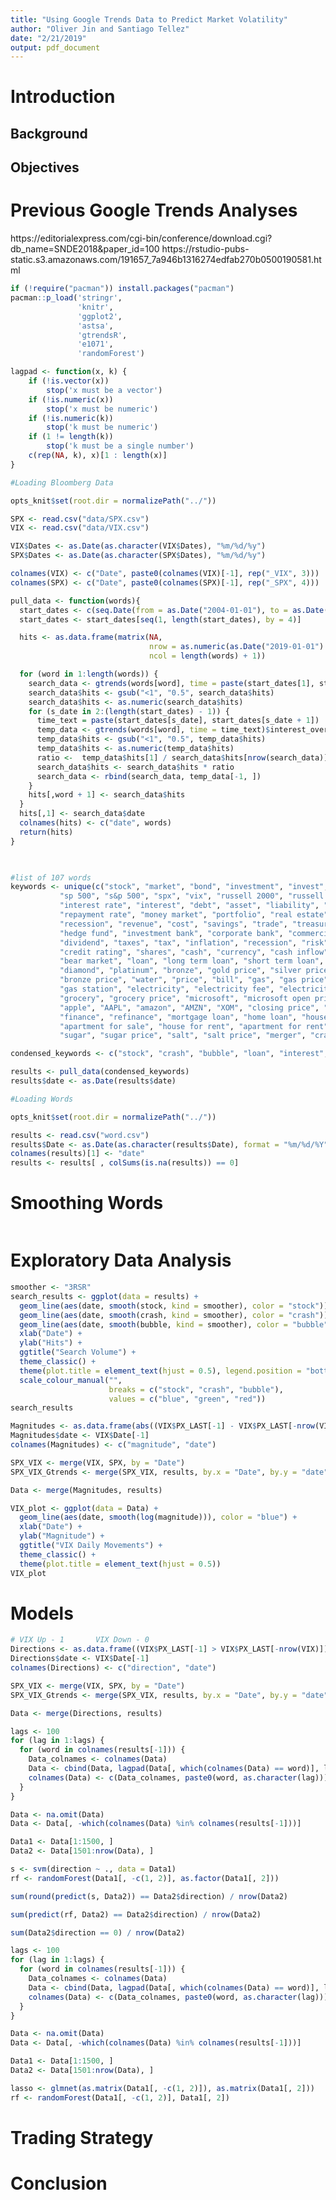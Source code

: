 ```yaml
---
title: "Using Google Trends Data to Predict Market Volatility"
author: "Oliver Jin and Santiago Tellez"
date: "2/21/2019"
output: pdf_document
---
```


# Introduction

## Background

## Objectives

# Previous Google Trends Analyses

https://editorialexpress.com/cgi-bin/conference/download.cgi?db_name=SNDE2018&paper_id=100
https://rstudio-pubs-static.s3.amazonaws.com/191657_7a946b1316274edfab270b0500190581.html


```r
if (!require("pacman")) install.packages("pacman")
pacman::p_load('stringr',
               'knitr',
               'ggplot2',
               'astsa',
               'gtrendsR',
               'e1071',
               'randomForest')

lagpad <- function(x, k) {
    if (!is.vector(x)) 
        stop('x must be a vector')
    if (!is.numeric(x)) 
        stop('x must be numeric')
    if (!is.numeric(k))
        stop('k must be numeric')
    if (1 != length(k))
        stop('k must be a single number')
    c(rep(NA, k), x)[1 : length(x)] 
}
```

```r
#Loading Bloomberg Data

opts_knit$set(root.dir = normalizePath("../"))

SPX <- read.csv("data/SPX.csv")
VIX <- read.csv("data/VIX.csv")

VIX$Dates <- as.Date(as.character(VIX$Dates), "%m/%d/%y")
SPX$Dates <- as.Date(as.character(SPX$Dates), "%m/%d/%y")

colnames(VIX) <- c("Date", paste0(colnames(VIX)[-1], rep("_VIX", 3)))
colnames(SPX) <- c("Date", paste0(colnames(SPX)[-1], rep("_SPX", 4)))
```

```r

pull_data <- function(words){
  start_dates <- c(seq.Date(from = as.Date("2004-01-01"), to = as.Date("2019-01-01"), by = "month"))
  start_dates <- start_dates[seq(1, length(start_dates), by = 4)]

  hits <- as.data.frame(matrix(NA, 
                               nrow = as.numeric(as.Date("2019-01-01") - as.Date("2004-01-01") + 1), 
                               ncol = length(words) + 1))

  for (word in 1:length(words)) {
    search_data <- gtrends(words[word], time = paste(start_dates[1], start_dates[2]))$interest_over_time
    search_data$hits <- gsub("<1", "0.5", search_data$hits)
    search_data$hits <- as.numeric(search_data$hits)
    for (s_date in 2:(length(start_dates) - 1)) {
      time_text = paste(start_dates[s_date], start_dates[s_date + 1])
      temp_data <- gtrends(words[word], time = time_text)$interest_over_time
      temp_data$hits <- gsub("<1", "0.5", temp_data$hits)
      temp_data$hits <- as.numeric(temp_data$hits)
      ratio <-  temp_data$hits[1] / search_data$hits[nrow(search_data)]
      search_data$hits <- search_data$hits * ratio
      search_data <- rbind(search_data, temp_data[-1, ])
    }
    hits[,word + 1] <- search_data$hits
  }
  hits[,1] <- search_data$date
  colnames(hits) <- c("date", words)
  return(hits)
}

  
```

```r
#list of 107 words
keywords <- unique(c("stock", "market", "bond", "investment", "invest", "volatility", "gdp", "gnp",
           "sp 500", "s&p 500", "spx", "vix", "russell 2000", "russell 1000", "leverage", "growth stock", 
           "interest rate", "interest", "debt", "asset", "liability", "etf", "accounting", "finance", 
           "repayment rate", "money market", "portfolio", "real estate", "treasury", "junk bond", 
           "recession", "revenue", "cost", "savings", "trade", "treasury bill", "risk", "risky",
           "hedge fund", "investment bank", "corporate bank", "commercial bank", "bank", "bear", "bull",
           "dividend", "taxes", "tax", "inflation", "recession", "risk", "crisis", "mortgage",
           "credit rating", "shares", "cash", "currency", "cash inflow", "cash outflow", "bull market",
           "bear market", "loan", "long term loan", "short term loan", "collateral", "gold", "silver",
           "diamond", "platinum", "bronze", "gold price", "silver price","diamond price", "platinum price",
           "bronze price", "water", "price", "bill", "gas", "gas price", 
           "gas station", "electricity", "electricity fee", "electricity bill", "food", "food price",
           "grocery", "grocery price", "microsoft", "microsoft open price", "microsoft close price",
           "apple", "AAPL", "amazon", "AMZN", "XOM", "closing price", "opening price", "close price", "open price",
           "finance", "refinance", "mortgage loan", "home loan", "house for sale",
           "apartment for sale", "house for rent", "apartment for rent", "house price", "apartment price", 
           "sugar", "sugar price", "salt", "salt price", "merger", "crash", "fiscal", "rates", "bubble"))

condensed_keywords <- c("stock", "crash", "bubble", "loan", "interest", "money", "bear", "bull", "risk")

results <- pull_data(condensed_keywords)
results$date <- as.Date(results$date)

```


```r
#Loading Words

opts_knit$set(root.dir = normalizePath("../"))

results <- read.csv("word.csv")
results$Date <- as.Date(as.character(results$Date), format = "%m/%d/%Y")
colnames(results)[1] <- "date"
results <- results[ , colSums(is.na(results)) == 0]
```

# Smoothing Words

```r

```

# Exploratory Data Analysis

```r
smoother <- "3RSR"
search_results <- ggplot(data = results) +
  geom_line(aes(date, smooth(stock, kind = smoother), color = "stock")) +
  geom_line(aes(date, smooth(crash, kind = smoother), color = "crash")) +
  geom_line(aes(date, smooth(bubble, kind = smoother), color = "bubble")) +
  xlab("Date") +
  ylab("Hits") +
  ggtitle("Search Volume") +
  theme_classic() +
  theme(plot.title = element_text(hjust = 0.5), legend.position = "bottom") +
  scale_colour_manual("", 
                      breaks = c("stock", "crash", "bubble"),
                      values = c("blue", "green", "red"))
search_results
```

```r

Magnitudes <- as.data.frame(abs((VIX$PX_LAST[-1] - VIX$PX_LAST[-nrow(VIX)])))
Magnitudes$date <- VIX$Date[-1]
colnames(Magnitudes) <- c("magnitude", "date")

SPX_VIX <- merge(VIX, SPX, by = "Date")
SPX_VIX_Gtrends <- merge(SPX_VIX, results, by.x = "Date", by.y = "date")

Data <- merge(Magnitudes, results)

VIX_plot <- ggplot(data = Data) +
  geom_line(aes(date, smooth(log(magnitude))), color = "blue") +
  xlab("Date") +
  ylab("Magnitude") +
  ggtitle("VIX Daily Movements") +
  theme_classic() +
  theme(plot.title = element_text(hjust = 0.5))
VIX_plot
```

# Models

```r

# VIX Up - 1       VIX Down - 0
Directions <- as.data.frame((VIX$PX_LAST[-1] > VIX$PX_LAST[-nrow(VIX)]) * 1)
Directions$date <- VIX$Date[-1]
colnames(Directions) <- c("direction", "date")

SPX_VIX <- merge(VIX, SPX, by = "Date")
SPX_VIX_Gtrends <- merge(SPX_VIX, results, by.x = "Date", by.y = "date")

Data <- merge(Directions, results)

lags <- 100
for (lag in 1:lags) {
  for (word in colnames(results[-1])) {
    Data_colnames <- colnames(Data)
    Data <- cbind(Data, lagpad(Data[, which(colnames(Data) == word)], lag))
    colnames(Data) <- c(Data_colnames, paste0(word, as.character(lag)))
  }
}

Data <- na.omit(Data)
Data <- Data[, -which(colnames(Data) %in% colnames(results[-1]))]

Data1 <- Data[1:1500, ]
Data2 <- Data[1501:nrow(Data), ]

s <- svm(direction ~ ., data = Data1)
rf <- randomForest(Data1[, -c(1, 2)], as.factor(Data1[, 2]))

sum(round(predict(s, Data2)) == Data2$direction) / nrow(Data2)

sum(predict(rf, Data2) == Data2$direction) / nrow(Data2)

sum(Data2$direction == 0) / nrow(Data2)
```


```r

lags <- 100
for (lag in 1:lags) {
  for (word in colnames(results[-1])) {
    Data_colnames <- colnames(Data)
    Data <- cbind(Data, lagpad(Data[, which(colnames(Data) == word)], lag))
    colnames(Data) <- c(Data_colnames, paste0(word, as.character(lag)))
  }
}

Data <- na.omit(Data)
Data <- Data[, -which(colnames(Data) %in% colnames(results[-1]))]

Data1 <- Data[1:1500, ]
Data2 <- Data[1501:nrow(Data), ]

lasso <- glmnet(as.matrix(Data1[, -c(1, 2)]), as.matrix(Data1[, 2]))
rf <- randomForest(Data1[, -c(1, 2)], Data1[, 2])


```

# Trading Strategy

# Conclusion
